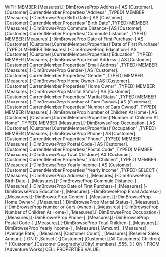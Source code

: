 WITH 
  MEMBER [Measures].[-DimBrowseProp Address-] AS 
    [Customer].[Customer].CurrentMember.Properties("Address"
   ,TYPED) 
  MEMBER [Measures].[-DimBrowseProp Birth Date-] AS 
    [Customer].[Customer].CurrentMember.Properties("Birth Date"
   ,TYPED) 
  MEMBER [Measures].[-DimBrowseProp Commute Distance-] AS 
    [Customer].[Customer].CurrentMember.Properties("Commute Distance"
   ,TYPED) 
  MEMBER [Measures].[-DimBrowseProp Date of First Purchase-] AS 
    [Customer].[Customer].CurrentMember.Properties("Date of First Purchase"
   ,TYPED) 
  MEMBER [Measures].[-DimBrowseProp Education-] AS 
    [Customer].[Customer].CurrentMember.Properties("Education"
   ,TYPED) 
  MEMBER [Measures].[-DimBrowseProp Email Address-] AS 
    [Customer].[Customer].CurrentMember.Properties("Email Address"
   ,TYPED) 
  MEMBER [Measures].[-DimBrowseProp Gender-] AS 
    [Customer].[Customer].CurrentMember.Properties("Gender"
   ,TYPED) 
  MEMBER [Measures].[-DimBrowseProp Home Owner-] AS 
    [Customer].[Customer].CurrentMember.Properties("Home Owner"
   ,TYPED) 
  MEMBER [Measures].[-DimBrowseProp Marital Status-] AS 
    [Customer].[Customer].CurrentMember.Properties("Marital Status"
   ,TYPED) 
  MEMBER [Measures].[-DimBrowseProp Number of Cars Owned-] AS 
    [Customer].[Customer].CurrentMember.Properties("Number of Cars Owned"
   ,TYPED) 
  MEMBER [Measures].[-DimBrowseProp Number of Children At Home-] AS 
    [Customer].[Customer].CurrentMember.Properties("Number of Children At Home"
   ,TYPED) 
  MEMBER [Measures].[-DimBrowseProp Occupation-] AS 
    [Customer].[Customer].CurrentMember.Properties("Occupation"
   ,TYPED) 
  MEMBER [Measures].[-DimBrowseProp Phone-] AS 
    [Customer].[Customer].CurrentMember.Properties("Phone"
   ,TYPED) 
  MEMBER [Measures].[-DimBrowseProp Postal Code-] AS 
    [Customer].[Customer].CurrentMember.Properties("Postal Code"
   ,TYPED) 
  MEMBER [Measures].[-DimBrowseProp Total Children-] AS 
    [Customer].[Customer].CurrentMember.Properties("Total Children"
   ,TYPED) 
  MEMBER [Measures].[-DimBrowseProp Yearly Income-] AS 
    [Customer].[Customer].CurrentMember.Properties("Yearly Income"
   ,TYPED) 
SELECT 
  {
   [Measures].[-DimBrowseProp Address-]
   ,[Measures].[-DimBrowseProp Birth Date-]
   ,[Measures].[-DimBrowseProp Commute Distance-]
   ,[Measures].[-DimBrowseProp Date of First Purchase-]
   ,[Measures].[-DimBrowseProp Education-]
   ,[Measures].[-DimBrowseProp Email Address-]
   ,[Measures].[-DimBrowseProp Gender-]
   ,[Measures].[-DimBrowseProp Home Owner-]
   ,[Measures].[-DimBrowseProp Marital Status-]
   ,[Measures].[-DimBrowseProp Number of Cars Owned-]
   ,[Measures].[-DimBrowseProp Number of Children At Home-]
   ,[Measures].[-DimBrowseProp Occupation-]
   ,[Measures].[-DimBrowseProp Phone-]
   ,[Measures].[-DimBrowseProp Postal Code-]
   ,[Measures].[-DimBrowseProp Total Children-]
   ,[Measures].[-DimBrowseProp Yearly Income-]
, [Measures].[Amount]
, [Measures].[Average Rate]
, [Measures].[Customer Count]
, [Measures].[Reseller Sales Amount]
  } ON 0
 ,Subset
  (
    {[Customer].[Customer].[All Customers].Children} * {[Customer].[Customer Geography].[City].members}
   ,555, 3
  ) ON 1
FROM [Adventure Works]
CELL PROPERTIES VALUE;
